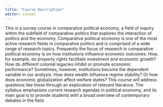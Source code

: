 ```yaml
---
title: "Course Description"
editor: visual
---
```


This is a survey course in comparative political economy, a field of
inquiry within the subfield of comparative politics that explores the
interaction of politics and the economy. Comparative political economy
is one of the most active research fields in comparative politics and is
comprised of a wide range of research topics. Frequently the focus of
research in comparative political economy is on how institutions
influence economic outcomes. How, for example, do property rights
facilitate investment and economic growth? How do different colonial
legacies inhibit or promote economic performance? Sometimes, however,
institutions become the dependent variable in our analysis. How does
wealth influence regime stability? Or how does economic globalization
affect welfare states? This course will address questions like these
through an exploration of relevant literature. The syllabus emphasizes
current research agendas in political economy, and its main goal is to
provide students with a broad overview of contemporary debates in the
field.
